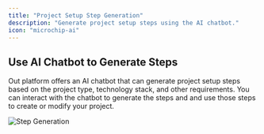 ```yaml
---
title: "Project Setup Step Generation"
description: "Generate project setup steps using the AI chatbot."
icon: "microchip-ai"
---
```


## Use AI Chatbot to Generate Steps

Out platform offers an AI chatbot that can generate project setup steps based on the project type, technology stack, and other requirements. You can interact with the chatbot to generate the steps and and use those steps to create or modify your project.

<CardGroup cols={1}>
  <Card>
    <img
      className="block rounded-md"
      src="/images/generation.png"
      alt="Step Generation"
    />
  </Card>
</CardGroup>
